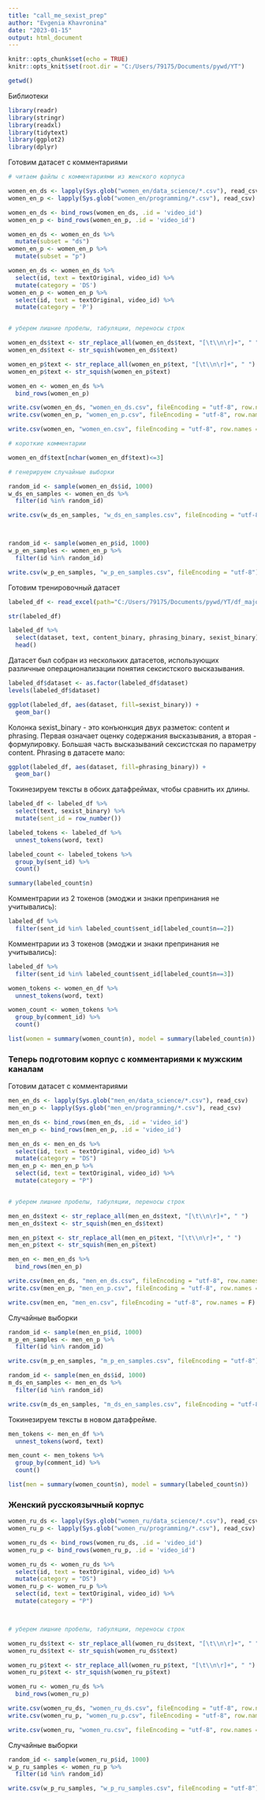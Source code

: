 ---
title: "call_me_sexist_prep"
author: "Evgenia Khavronina"
date: "2023-01-15"
output: html_document
---

```{r setup, include=FALSE}
knitr::opts_chunk$set(echo = TRUE)
knitr::opts_knit$set(root.dir = "C:/Users/79175/Documents/pywd/YT")

getwd()
```

Библиотеки


```{r}
library(readr)    
library(stringr)
library(readxl)   
library(tidytext) 
library(ggplot2)  
library(dplyr)
```

Готовим датасет с комментариями

```{r}
# читаем файлы с комментариями из женского корпуса

women_en_ds <- lapply(Sys.glob("women_en/data_science/*.csv"), read_csv)
women_en_p <- lapply(Sys.glob("women_en/programming/*.csv"), read_csv)

women_en_ds <- bind_rows(women_en_ds, .id = 'video_id')
women_en_p <- bind_rows(women_en_p, .id = 'video_id')

women_en_ds <- women_en_ds %>% 
  mutate(subset = "ds")
women_en_p <- women_en_p %>% 
  mutate(subset = "p")

women_en_ds <- women_en_ds %>% 
  select(id, text = textOriginal, video_id) %>% 
  mutate(category = 'DS')
women_en_p <- women_en_p %>% 
  select(id, text = textOriginal, video_id) %>% 
  mutate(category = 'P')


# уберем лишние пробелы, табуляции, переносы строк

women_en_ds$text <- str_replace_all(women_en_ds$text, "[\t\\n\r]+", " ")
women_en_ds$text <- str_squish(women_en_ds$text)

women_en_p$text <- str_replace_all(women_en_p$text, "[\t\\n\r]+", " ")
women_en_p$text <- str_squish(women_en_p$text)

women_en <- women_en_ds %>% 
  bind_rows(women_en_p)

write.csv(women_en_ds, "women_en_ds.csv", fileEncoding = "utf-8", row.names = F)
write.csv(women_en_p, "women_en_p.csv", fileEncoding = "utf-8", row.names = F)

write.csv(women_en, "women_en.csv", fileEncoding = "utf-8", row.names = F)

# короткие комментарии 

women_en_df$text[nchar(women_en_df$text)<=3]

# генерируем случайные выборки

random_id <- sample(women_en_ds$id, 1000)
w_ds_en_samples <- women_en_ds %>% 
  filter(id %in% random_id)

write.csv(w_ds_en_samples, "w_ds_en_samples.csv", fileEncoding = "utf-8")



random_id <- sample(women_en_p$id, 1000)
w_p_en_samples <- women_en_p %>% 
  filter(id %in% random_id)

write.csv(w_p_en_samples, "w_p_en_samples.csv", fileEncoding = "utf-8")

```

Готовим тренировочный датасет

```{r}
labeled_df <- read_excel(path="C:/Users/79175/Documents/pywd/YT/df_majority.xlsx")

str(labeled_df)
```

```{r}
labeled_df %>% 
  select(dataset, text, content_binary, phrasing_binary, sexist_binary) %>%
  head()
```

Датасет был собран из нескольких датасетов, использующих различные операционализации понятия сексистского высказывания.

```{r}
labeled_df$dataset <- as.factor(labeled_df$dataset)
levels(labeled_df$dataset)
```
```{r}
ggplot(labeled_df, aes(dataset, fill=sexist_binary)) +
  geom_bar()
```
Колонка sexist_binary - это конъюнкция двух разметок: content и phrasing. Первая означает оценку содержания высказывания, а вторая - формулировку. Большая часть высказываний сексистская по параметру content. Phrasing в датасете мало:

```{r}
ggplot(labeled_df, aes(dataset, fill=phrasing_binary)) +
  geom_bar()
```


Токинезируем тексты в обоих датафреймах, чтобы сравнить их длины.

```{r}
labeled_df <- labeled_df %>% 
  select(text, sexist_binary) %>% 
  mutate(sent_id = row_number())

labeled_tokens <- labeled_df %>% 
  unnest_tokens(word, text)

labeled_count <- labeled_tokens %>%
  group_by(sent_id) %>% 
  count()

summary(labeled_count$n)
```

Комментрарии из 2 токенов (эмоджи и знаки препринания не учитывались):

```{r}
labeled_df %>% 
  filter(sent_id %in% labeled_count$sent_id[labeled_count$n==2])
```

Комментрарии из 3 токенов (эмоджи и знаки препринания не учитывались):

```{r}
labeled_df %>% 
  filter(sent_id %in% labeled_count$sent_id[labeled_count$n==3])

```

```{r}
women_tokens <- women_en_df %>% 
  unnest_tokens(word, text)

women_count <- women_tokens %>% 
  group_by(comment_id) %>% 
  count()

list(women = summary(women_count$n), model = summary(labeled_count$n))
```


### Теперь подготовим корпус с комментариями к мужским каналам

Готовим датасет с комментариями

```{r}

men_en_ds <- lapply(Sys.glob("men_en/data_science/*.csv"), read_csv)
men_en_p <- lapply(Sys.glob("men_en/programming/*.csv"), read_csv)

men_en_ds <- bind_rows(men_en_ds, .id = 'video_id')
men_en_p <- bind_rows(men_en_p, .id = 'video_id')

men_en_ds <- men_en_ds %>% 
  select(id, text = textOriginal, video_id) %>% 
  mutate(category = "DS")
men_en_p <- men_en_p %>% 
  select(id, text = textOriginal, video_id) %>% 
  mutate(category = "P")


# уберем лишние пробелы, табуляции, переносы строк

men_en_ds$text <- str_replace_all(men_en_ds$text, "[\t\\n\r]+", " ")
men_en_ds$text <- str_squish(men_en_ds$text)

men_en_p$text <- str_replace_all(men_en_p$text, "[\t\\n\r]+", " ")
men_en_p$text <- str_squish(men_en_p$text)

men_en <- men_en_ds %>% 
  bind_rows(men_en_p)

write.csv(men_en_ds, "men_en_ds.csv", fileEncoding = "utf-8", row.names = F)
write.csv(men_en_p, "men_en_p.csv", fileEncoding = "utf-8", row.names = F)

write.csv(men_en, "men_en.csv", fileEncoding = "utf-8", row.names = F)
```

Случайные выборки

```{r}

random_id <- sample(men_en_p$id, 1000)
m_p_en_samples <- men_en_p %>% 
  filter(id %in% random_id)

write.csv(m_p_en_samples, "m_p_en_samples.csv", fileEncoding = "utf-8")

random_id <- sample(men_en_ds$id, 1000)
m_ds_en_samples <- men_en_ds %>% 
  filter(id %in% random_id)

write.csv(m_ds_en_samples, "m_ds_en_samples.csv", fileEncoding = "utf-8")

```


Токинезируем тексты в новом датафрейме.

```{r}
men_tokens <- men_en_df %>% 
  unnest_tokens(word, text)

men_count <- men_tokens %>% 
  group_by(comment_id) %>% 
  count()

list(men = summary(women_count$n), model = summary(labeled_count$n))
```

### Женский русскоязычный корпус

```{r}
women_ru_ds <- lapply(Sys.glob("women_ru/data_science/*.csv"), read_csv)
women_ru_p <- lapply(Sys.glob("women_ru/programming/*.csv"), read_csv)

women_ru_ds <- bind_rows(women_ru_ds, .id = 'video_id')
women_ru_p <- bind_rows(women_ru_p, .id = 'video_id')

women_ru_ds <- women_ru_ds %>% 
  select(id, text = textOriginal, video_id) %>% 
  mutate(category = "DS")
women_ru_p <- women_ru_p %>% 
  select(id, text = textOriginal, video_id) %>% 
  mutate(category = "P")



# уберем лишние пробелы, табуляции, переносы строк

women_ru_ds$text <- str_replace_all(women_ru_ds$text, "[\t\\n\r]+", " ")
women_ru_ds$text <- str_squish(women_ru_ds$text)

women_ru_p$text <- str_replace_all(women_ru_p$text, "[\t\\n\r]+", " ")
women_ru_p$text <- str_squish(women_ru_p$text)

women_ru <- women_ru_ds %>% 
  bind_rows(women_ru_p)

write.csv(women_ru_ds, "women_ru_ds.csv", fileEncoding = "utf-8", row.names = F)
write.csv(women_ru_p, "women_ru_p.csv", fileEncoding = "utf-8", row.names = F)

write.csv(women_ru, "women_ru.csv", fileEncoding = "utf-8", row.names = F)
```

Случайные выборки

```{r}
random_id <- sample(women_ru_p$id, 1000)
w_p_ru_samples <- women_ru_p %>% 
  filter(id %in% random_id)

write.csv(w_p_ru_samples, "w_p_ru_samples.csv", fileEncoding = "utf-8")


```


